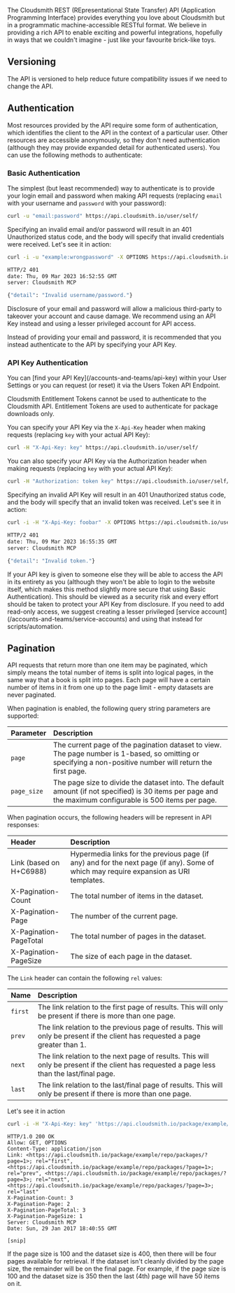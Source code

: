 
The Cloudsmith REST (REpresentational State Transfer) API (Application Programming Interface) provides everything you love about Cloudsmith but in a programmatic machine-accessible RESTful format. We believe in providing a rich API to enable exciting and powerful integrations, hopefully in ways that we couldn't imagine - just like your favourite brick-like toys.

## Versioning

The API is versioned to help reduce future compatibility issues if we need to change the API.

## Authentication

Most resources provided by the API require some form of authentication, which identifies the client to the API in the context of a particular user. Other resources are accessible anonymously, so they don't need authentication (although they may provide expanded detail for authenticated users). You can use the following methods to authenticate:

### Basic Authentication

The simplest (but least recommended) way to authenticate is to provide your login email and password when making API requests (replacing `email` with your username and `password` with your password):

```bash
curl -u "email:password" https://api.cloudsmith.io/user/self/
```

Specifying an invalid email and/or password will result in an 401 Unauthorized status code, and the body will specify that invalid credentials were received. Let's see it in action:

```bash
curl -i -u "example:wrongpassword" -X OPTIONS https://api.cloudsmith.io/user/self/

HTTP/2 401
date: Thu, 09 Mar 2023 16:52:55 GMT
server: Cloudsmith MCP

{"detail": "Invalid username/password."}
```

<Note variant="warning" headline="Warning">
Disclosure of your email and password will allow a malicious third-party to takeover your account and cause damage. We recommend using an API Key instead and using a lesser privileged account for API access.

Instead of providing your email and password, it is recommended that you instead authenticate to the API by specifying your API Key.
</Note>

### API Key Authentication

<Note variant="note" headline="Getting your API Key">
You can [find your API Key](/accounts-and-teams/api-key) within your User Settings or you can request (or reset) it via the Users Token API Endpoint.

Cloudsmith Entitlement Tokens cannot be used to authenticate to the Cloudsmith API. Entitlement Tokens are used to authenticate for package downloads only.
</Note>

You can specify your API Key via the `X-Api-Key` header when making requests (replacing `key` with your actual API Key):

```bash
curl -H "X-Api-Key: key" https://api.cloudsmith.io/user/self/
```

You can also specify your API Key via the Authorization header when making requests (replacing `key` with your actual API Key):

```bash
curl -H "Authorization: token key" https://api.cloudsmith.io/user/self/
```

Specifying an invalid API Key will result in an 401 Unauthorized status code, and the body will specify that an invalid token was received. Let's see it in action:

```bash
curl -i -H "X-Api-Key: foobar" -X OPTIONS https://api.cloudsmith.io/user/self/

HTTP/2 401
date: Thu, 09 Mar 2023 16:55:35 GMT
server: Cloudsmith MCP

{"detail": "Invalid token."}
```

<Note variant="warning" headline="Use Service Accounts">
If your API key is given to someone else they will be able to access the API in its entirety as you (although they won't be able to login to the website itself, which makes this method slightly more secure that using Basic Authentication). This should be viewed as a security risk and every effort should be taken to protect your API Key from disclosure. If you need to add read-only access, we suggest creating a lesser privileged [service account](/accounts-and-teams/service-accounts) and using that instead for scripts/automation.
</Note>

## Pagination

API requests that return more than one item may be paginated, which simply means the total number of items is split into logical pages, in the same way that a book is split into pages. Each page will have a certain number of items in it from one up to the page limit - empty datasets are never paginated.

When pagination is enabled, the following query string parameters are supported:

| Parameter | Description |
| :--- | :--- |
| `page` | The current page of the pagination dataset to view. The page number is 1-based, so omitting or specifying a non-positive number will return the first page. |
| `page_size` | The page size to divide the dataset into. The default amount (if not specified) is 30 items per page and the maximum configurable is 500 items per page. |

When pagination occurs, the following headers will be represent in API responses:

| Header | Description |
| :--- | :--- |
| Link (based on H+C6988) | Hypermedia links for the previous page (if any) and for the next page (if any). Some of which may require expansion as URI templates. |
| X-Pagination-Count | The total number of items in the dataset. |
| X-Pagination-Page | The number of the current page. |
| X-Pagination-PageTotal | The total number of pages in the dataset. |
| X-Pagination-PageSize | The size of each page in the dataset. |

The `Link` header can contain the following `rel` values:

| Name | Description |
| :--- | :--- |
| `first` | The link relation to the first page of results. This will only be present if there is more than one page. |
| `prev` | The link relation to the previous page of results. This will only be present if the client has requested a page greater than 1. |
| `next` | The link relation to the next page of results. This will only be present if the client has requested a page less than the last/final page. |
| `last` | The link relation to the last/final page of results. This will only be present if there is more than one page. |

Let's see it in action

```bash
curl -i -H "X-Api-Key: key" 'https://api.cloudsmith.io/package/example/repo/packages/?page=2&page_size=1'
```

```
HTTP/1.0 200 OK
Allow: GET, OPTIONS
Content-Type: application/json
Link: <https://api.cloudsmith.io/package/example/repo/packages/?page=1>; rel="first", <https://api.cloudsmith.io/package/example/repo/packages/?page=1>; rel="prev", <https://api.cloudsmith.io/package/example/repo/packages/?page=3>; rel="next", <https://api.cloudsmith.io/package/example/repo/packages/?page=3>; rel="last"
X-Pagination-Count: 3
X-Pagination-Page: 2
X-Pagination-PageTotal: 3
X-Pagination-PageSize: 1
Server: Cloudsmith MCP
Date: Sun, 29 Jan 2017 18:40:55 GMT

[snip]
```

<Note variant="warning" headline="Page Sizes / Remainders">
If the page size is 100 and the dataset size is 400, then there will be four pages available for retrieval. If the dataset isn't cleanly divided by the page size, the remainder will be on the final page. For example, if the page size is 100 and the dataset size is 350 then the last (4th) page will have 50 items on it.
</Note>
